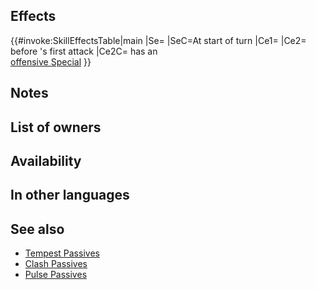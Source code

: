 {{Passive
|name=Tempest Burst
|type=C
|exclusive=0
|canUseWeapon={{WeaponList|Close}}
|canUseMove={{MoveList|Infantry}}
|properties=random_owner
|1name=Tempest Burst
|1tagid=SID_迅雷風烈・初撃鼓動
|1effect=At start of turn, unit can move 1 extra space (that turn only; does not stack).<br><br>Grants bonus to unit's Atk/Spd/Def/Res during combat = number of spaces from start position to end position of whoever initiated combat (max 3), and also, if unit's attack can trigger unit's Special, grants Special cooldown count-1 to unit before unit's first attack during combat.
|1cost=300
|1required=Odd Tempest 3;Even Tempest 3
}}
==Effects==
{{#invoke:SkillEffectsTable|main
|Se={{SEt|Mobility Increased}}
|SeC=At start of turn
|Ce1={{Eft|Temporary buffs|Atk/Spd/Def/Res|Spaces initiator moved|max=3}}
|Ce2={{Eft|Reduce Cooldown|1}}<br>before {{Tgt|Unit}}'s first attack
|Ce2C={{Tgt|Unit}} has an<br>[[offensive Special]]
}}
==Notes==
{{Mobility increased}}
{{IfUnitInitiates}}
{{IfFoeInitiates}}
{{Temporary buffs}}
{{SpacesFromStarttoEnd}}
{{CombatCooldownCount|-1}}
==List of owners==
{{Skill Hero List}}
==Availability==
{{PassiveFocusList}}
{{PassiveDistributionList}}
{{PassiveCombatManualList}}
==In other languages==
{{OtherLanguages
|japanese=
|german=
|spanishEU=
|spanishLA=
|french=
|italian=
|chineseTW=
|portuguese=
}}
==See also==
{{See also skills|cond=(Description LIKE '%unit can move 1 extra space%') AND Description NOT LIKE '%transforms%' AND Description NOT LIKE '%inflict%【Stall】%' AND Exclusive='1'}}
* [[Skill families/C Passives#Tempest|Tempest Passives]]
* [[Clash Passives]]
* [[Pulse Passives]]
{{Passives Navbox|C}}